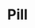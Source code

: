 ---
title: 'Pill'
type: 'component'
status: 'stable'
github: 'https://github.com/contentful/forma-36/tree/master/packages/forma-36-react-components/src/components/Pill'
storybook: 'https://f36-storybook.contentful.com/?path=/story/components-pill--default'
---